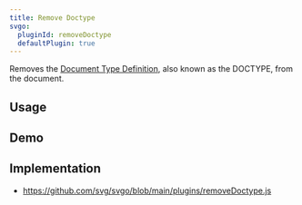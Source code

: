 ```yaml
---
title: Remove Doctype
svgo:
  pluginId: removeDoctype
  defaultPlugin: true
---
```


Removes the [Document Type Definition](https://en.wikipedia.org/wiki/Document_type_definition), also known as the DOCTYPE, from the document.

## Usage

<PluginUsage />

## Demo

<PluginDemo />

## Implementation

- https://github.com/svg/svgo/blob/main/plugins/removeDoctype.js
